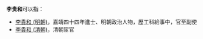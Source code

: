 '''李贵和'''可以指：
* [[李貴和_(明朝)|李貴和 (明朝)]]，嘉靖四十四年進士、明朝政治人物，歷工科給事中，官至副使
* [[李貴和_(清朝)|李貴和 (清朝)]]，清朝宦官

{{disambig|Cat=三字李姓人名消歧义}}